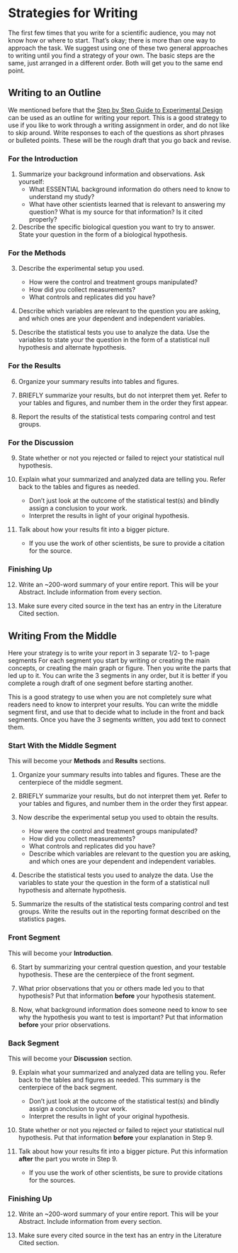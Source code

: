 # Strategies for Writing {#strategies610}

The first few times that you write for a scientific audience, you may not know how or where to start. That's okay; there is more than one way to approach the task. We suggest using one of these two general approaches to writing until you find a strategy of your own. The basic steps are the same, just arranged in a different order. Both will get you to the same end point.


## Writing to an Outline

We mentioned before that the [Step by Step Guide to Experimental Design](#expdesign210) can be used as an outline for writing your report. This is a good strategy to use if you like to work through a writing assignment in order, and do not like to skip around. Write responses to each of the questions as short phrases or bulleted points. These will be the rough draft that you go back and revise.

### For the Introduction {-}

1. Summarize your background information and observations. Ask yourself:
    + What ESSENTIAL background information do others need to know to understand my study? 
    + What have other scientists learned that is relevant to answering my question? What is my source for that information? Is it cited properly?

2. Describe the specific biological question you want to try to answer. State your question in the form of a biological hypothesis. 


### For the Methods {-}

3. Describe the experimental setup you used.
    + How were the control and treatment groups manipulated?
    + How did you collect measurements?
    + What controls and replicates did you have? 

4. Describe which variables are relevant to the question you are asking, and which ones are your dependent and independent variables. 

5. Describe the statistical tests you use to analyze the data. Use the variables to state your the question in the form of a statistical null hypothesis and alternate hypothesis. 


### For the Results {-}

6. Organize your summary results into tables and figures.

7. BRIEFLY summarize your results, but do not interpret them yet. Refer to your tables and figures, and number them in the order they first appear.

8. Report the results of the statistical tests comparing control and test groups.


### For the Discussion {-}

9. State whether or not you rejected or failed to reject your statistical null hypothesis. 

10. Explain what your summarized and analyzed data are telling you. Refer back to the tables and figures as needed.
    + Don’t just look at the outcome of the statistical test(s) and blindly assign a conclusion to your work. 
    + Interpret the results in light of your original hypothesis.

11. Talk about how your results fit into a bigger picture. 
    + If you use the work of other scientists, be sure to provide a citation for the source.


### Finishing Up {-}

12. Write an ~200-word summary of your entire report. This will be your Abstract. Include information from every section.

13. Make sure every cited source in the text has an entry in the Literature Cited section.


## Writing From the Middle

Here your strategy is to write your report in 3 separate 1/2- to 1-page segments For each segment you start by writing or creating the main concepts, or creating the main graph or figure. Then you write the parts that led up to it. You can write the 3 segments in any order, but it is better if you complete a rough draft of one segment before starting another. 

This is a good strategy to use when you are not completely sure what readers need to know to interpret your results. You can write the middle segment first, and use that to decide what to include in the front and back segments. Once you have the 3 segments written, you add text to connect them.


### Start With the Middle Segment {-}

This will become your __Methods__ and __Results__ sections. 

1. Organize your summary results into tables and figures. These are the centerpiece of the middle segment.

2. BRIEFLY summarize your results, but do not interpret them yet. Refer to your tables and figures, and number them in the order they first appear.

3. Now describe the experimental setup you used to obtain the results.
    + How were the control and treatment groups manipulated?
    + How did you collect measurements?
    + What controls and replicates did you have? 
    + Describe which variables are relevant to the question you are asking, and which ones are your dependent and independent variables. 

4. Describe the statistical tests you used to analyze the data. Use the variables to state your the question in the form of a statistical null hypothesis and alternate hypothesis. 

5. Summarize the results of the statistical tests comparing control and test groups. Write the results out in the reporting format described on the statistics pages.


### Front Segment {-}

This will become your __Introduction__.

6. Start by summarizing your central question question, and your testable hypothesis. These are the centerpiece of the front segment.

7. What prior observations that you or others made led you to that hypothesis? Put that information __before__ your hypothesis statement. 

8. Now, what background information does someone need to know to see why the hypothesis you want to test is important? Put that information __before__ your prior observations. 


### Back Segment {-}

This will become your __Discussion__ section.

9. Explain what your summarized and analyzed data are telling you. Refer back to the tables and figures as needed. This summary is the centerpiece of the back segment.
    + Don’t just look at the outcome of the statistical test(s) and blindly assign a conclusion to your work. 
    + Interpret the results in light of your original hypothesis.

10. State whether or not you rejected or failed to reject your statistical null hypothesis. Put that information __before__ your explanation in Step 9. 

11. Talk about how your results fit into a bigger picture. Put this information __after__ the part you wrote in Step 9.
    + If you use the work of other scientists, be sure to provide citations for the sources.


### Finishing Up {-}

12. Write an ~200-word summary of your entire report. This will be your Abstract. Include information from every section.

13. Make sure every cited source in the text has an entry in the Literature Cited section.
